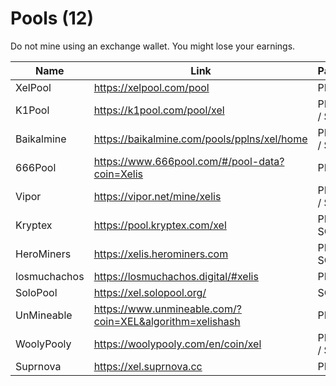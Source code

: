 # Pools (12)

Do not mine using an exchange wallet. You might lose your earnings.

| Name                   | Link                                            | Payout            |
|------------------------|-------------------------------------------------|-------------------|
| XelPool                | https://xelpool.com/pool                        | PPLNS             |
| K1Pool                 | https://k1pool.com/pool/xel                     | PPLNS / SOLO      |
| Baikalmine             | https://baikalmine.com/pools/pplns/xel/home     | PPLNS / SOLO      |
| 666Pool                | https://www.666pool.com/#/pool-data?coin=Xelis  | PPLNS             |
| Vipor                  | https://vipor.net/mine/xelis                    | PPLNS / SOLO      |
| Kryptex                | https://pool.kryptex.com/xel                    | PROP / SOLO       |
| HeroMiners             | https://xelis.herominers.com                    | PROP / SOLO       |
| losmuchachos           | https://losmuchachos.digital/#xelis             | PPLNS             |
| SoloPool               | https://xel.solopool.org/                       | SOLO              |
| UnMineable             | https://www.unmineable.com/?coin=XEL&algorithm=xelishash | PPLNS    |
| WoolyPooly             | https://woolypooly.com/en/coin/xel              | PPLNS / SOLO      |
| Suprnova               | https://xel.suprnova.cc                         | PPLNS